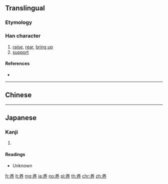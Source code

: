 {{character info/new}}
{{also|養}}
==Translingual==

===Etymology===
{{Han simp|養|f=食|t=介}}

===Han character===
{{Han char|rn=12|rad=八|as=07|sn=9|four=8022|canj=TOLL|ids=⿳䒑夫⿰丿丨,⿱𦍌介}}

# [[raise]], [[rear]], [[bring up]]
# [[support]]

====References====
* {{Han ref|kx=0951.151|dkj=|dj=|hdz=10249.060|uh=517B}}
<!--Unihan lists "10249.060 53127.050" for hdz???-->

----

==Chinese==
{{zh-see|養}}

----

==Japanese==

===Kanji===
{{ja-kanji|grade=|rs=八07}}

# {{defn|lang=ja}}

====Readings====
* Unknown <!--养 is included in JIS0213-->

[[fr:养]]
[[lt:养]]
[[mg:养]]
[[ja:养]]
[[no:养]]
[[pl:养]]
[[th:养]]
[[chr:养]]
[[zh:养]]